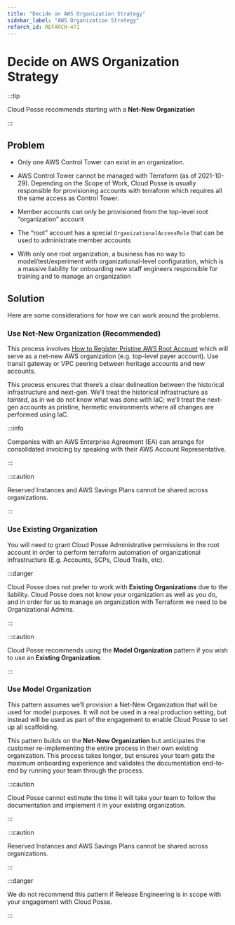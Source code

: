 ```yaml
---
title: "Decide on AWS Organization Strategy"
sidebar_label: "AWS Organization Strategy"
refarch_id: REFARCH-471
---
```


# Decide on AWS Organization Strategy

:::tip

Cloud Posse recommends starting with a **Net-New Organization**

:::

## Problem

- Only one AWS Control Tower can exist in an organization.

- AWS Control Tower cannot be managed with Terraform (as of 2021-10-29). Depending on the Scope of Work, Cloud Posse is
  usually responsible for provisioning accounts with terraform which requires all the same access as Control Tower.

- Member accounts can only be provisioned from the top-level root “organization” account

- The “root” account has a special `OrganizationalAccessRole` that can be used to administrate member accounts

- With only one root organization, a business has no way to model/test/experiment with organizational-level
  configuration, which is a massive liability for onboarding new staff engineers responsible for training and to manage
  an organization

## Solution

Here are some considerations for how we can work around the problems.

### Use Net-New Organization (Recommended)

This process involves
[How to Register Pristine AWS Root Account](/layers/accounts/tutorials/how-to-register-pristine-aws-root-account) which
will serve as a net-new AWS organization (e.g. top-level payer account). Use transit gateway or VPC peering between
heritage accounts and new accounts.

This process ensures that there’s a clear delineation between the historical infrastructure and next-gen. We’ll treat
the historical infrastructure as _tainted_, as in we do not know what was done with IaC; we’ll treat the next-gen
accounts as pristine, hermetic environments where all changes are performed using IaC.

:::info

Companies with an AWS Enterprise Agreement (EA) can arrange for consolidated invoicing by speaking with their AWS
Account Representative.

:::

:::caution

Reserved Instances and AWS Savings Plans cannot be shared across organizations.

:::

### Use Existing Organization

You will need to grant Cloud Posse Administrative permissions in the root account in order to perform terraform
automation of organizational infrastructure (E.g. Accounts, SCPs, Cloud Trails, etc).

:::danger

Cloud Posse does not prefer to work with **Existing Organizations** due to the liability. Cloud Posse does not know your
organization as well as you do, and in order for us to manage an organization with Terraform we need to be
Organizational Admins.

:::

:::caution

Cloud Posse recommends using the **Model Organization** pattern if you wish to use an **Existing Organization**.

:::

### Use Model Organization

This pattern assumes we’ll provision a Net-New Organization that will be used for model purposes. It will not be used in
a real production setting, but instead will be used as part of the engagement to enable Cloud Posse to set up all
scaffolding.

This pattern builds on the **Net-New Organization** but anticipates the customer re-implementing the entire process in
their own existing organization. This process takes longer, but ensures your team gets the maximum onboarding experience
and validates the documentation end-to-end by running your team through the process.

:::caution

Cloud Posse cannot estimate the time it will take your team to follow the documentation and implement it in your
existing organization.

:::

:::caution

Reserved Instances and AWS Savings Plans cannot be shared across organizations.

:::

:::danger

We do not recommend this pattern if Release Engineering is in scope with your engagement with Cloud Posse.

:::
